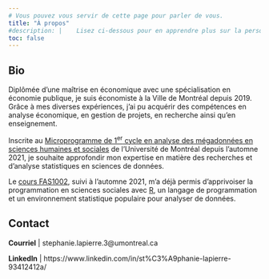 ```yaml
---
# Vous pouvez vous servir de cette page pour parler de vous.
title: "À propos"
#description: |    Lisez ci-dessous pour en apprendre plus sur la personne derrière ce rapport.
toc: false
---
```



## Bio 

Diplômée d’une maîtrise en économique avec une spécialisation en économie publique, je suis économiste à la Ville de Montréal depuis 2019. Grâce à mes diverses expériences, j’ai pu acquérir des compétences en analyse économique, en gestion de projets, en recherche ainsi qu’en enseignement.

Inscrite au [Microprogramme de 1<sup>er</sup> cycle en analyse des mégadonnées en sciences humaines et sociales](https://admission.umontreal.ca/programmes/microprogramme-de-1er-cycle-en-analyse-des-megadonnees-en-sciences-humaines-et-sociales/) de l'Université de Montréal depuis l'automne 2021, je souhaite approfondir mon expertise en matière des recherches et d'analyse statistiques en sciences de données. 

Le [cours FAS1002](https://admission.umontreal.ca/cours-et-horaires/cours/fas-1002/), suivi à l'automne 2021, m'a déjà permis d'apprivoiser la programmation en sciences sociales avec [R](https://www.r-project.org/), un langage de programmation et un environnement statistique populaire pour analyser de données.

## Contact

**Courriel** | stephanie.lapierre.3@umontreal.ca

**LinkedIn** | https://www.linkedin.com/in/st%C3%A9phanie-lapierre-93412412a/

